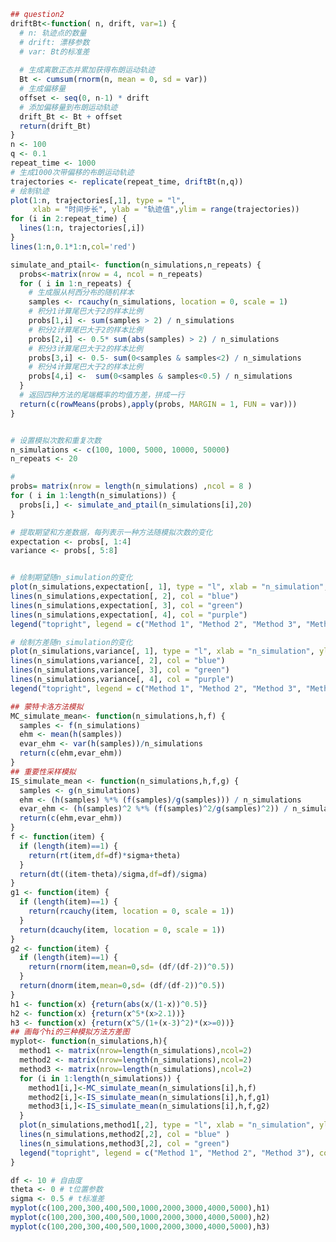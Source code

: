 ```R
## question2
driftBt<-function( n, drift, var=1) {
  # n: 轨迹点的数量
  # drift: 漂移参数
  # var: Bt的标准差
  
  # 生成离散正态并累加获得布朗运动轨迹
  Bt <- cumsum(rnorm(n, mean = 0, sd = var))
  # 生成偏移量
  offset <- seq(0, n-1) * drift
  # 添加偏移量到布朗运动轨迹
  drift_Bt <- Bt + offset
  return(drift_Bt)
}
n <- 100
q <- 0.1
repeat_time <- 1000
# 生成1000次带偏移的布朗运动轨迹
trajectories <- replicate(repeat_time, driftBt(n,q))
# 绘制轨迹
plot(1:n, trajectories[,1], type = "l",
     xlab = "时间步长", ylab = "轨迹值",ylim = range(trajectories))
for (i in 2:repeat_time) {
  lines(1:n, trajectories[,i])
}
lines(1:n,0.1*1:n,col='red')
```

```R
simulate_and_ptail<- function(n_simulations,n_repeats) {
  probs<-matrix(nrow = 4, ncol = n_repeats)
  for ( i in 1:n_repeats) {
    # 生成服从柯西分布的随机样本
    samples <- rcauchy(n_simulations, location = 0, scale = 1)
    # 积分1计算尾巴大于2的样本比例
    probs[1,i] <- sum(samples > 2) / n_simulations
    # 积分2计算尾巴大于2的样本比例
    probs[2,i] <- 0.5* sum(abs(samples) > 2) / n_simulations
    # 积分3计算尾巴大于2的样本比例
    probs[3,i] <- 0.5- sum(0<samples & samples<2) / n_simulations
    # 积分4计算尾巴大于2的样本比例
    probs[4,i] <-  sum(0<samples & samples<0.5) / n_simulations
  }
  # 返回四种方法的尾端概率的均值方差，拼成一行
  return(c(rowMeans(probs),apply(probs, MARGIN = 1, FUN = var)))
}


# 设置模拟次数和重复次数
n_simulations <- c(100, 1000, 5000, 10000, 50000)
n_repeats <- 20

#
probs= matrix(nrow = length(n_simulations) ,ncol = 8 )
for ( i in 1:length(n_simulations)) {
  probs[i,] <- simulate_and_ptail(n_simulations[i],20)
}

# 提取期望和方差数据，每列表示一种方法随模拟次数的变化
expectation <- probs[, 1:4]
variance <- probs[, 5:8]


# 绘制期望随n_simulation的变化
plot(n_simulations,expectation[, 1], type = "l", xlab = "n_simulation", ylab = "Expectation", col = "red", ylim = range(expectation))
lines(n_simulations,expectation[, 2], col = "blue")
lines(n_simulations,expectation[, 3], col = "green")
lines(n_simulations,expectation[, 4], col = "purple")
legend("topright", legend = c("Method 1", "Method 2", "Method 3", "Method 4"), col = c("red", "blue", "green", "purple"), lty = 1)

# 绘制方差随n_simulation的变化
plot(n_simulations,variance[, 1], type = "l", xlab = "n_simulation", ylab = "Variance", col = "red", ylim = range(variance))
lines(n_simulations,variance[, 2], col = "blue")
lines(n_simulations,variance[, 3], col = "green")
lines(n_simulations,variance[, 4], col = "purple")
legend("topright", legend = c("Method 1", "Method 2", "Method 3", "Method 4"), col = c("red", "blue", "green", "purple"), lty = 1)

```


```R
## 蒙特卡洛方法模拟
MC_simulate_mean<- function(n_simulations,h,f) {
  samples <- f(n_simulations)
  ehm <- mean(h(samples))
  evar_ehm <- var(h(samples))/n_simulations
  return(c(ehm,evar_ehm))
}
## 重要性采样模拟
IS_simulate_mean <- function(n_simulations,h,f,g) {
  samples <- g(n_simulations)
  ehm <- (h(samples) %*% (f(samples)/g(samples))) / n_simulations
  evar_ehm <- (h(samples)^2 %*% (f(samples)^2/g(samples)^2)) / n_simulations^2 -ehm^2/ n_simulations
  return(c(ehm,evar_ehm))
}
f <- function(item) {
  if (length(item)==1) {
    return(rt(item,df=df)*sigma+theta)
  }
  return(dt((item-theta)/sigma,df=df)/sigma)
}
g1 <- function(item) {
  if (length(item)==1) {
    return(rcauchy(item, location = 0, scale = 1))
  }
  return(dcauchy(item, location = 0, scale = 1))
}
g2 <- function(item) {
  if (length(item)==1) {
    return(rnorm(item,mean=0,sd= (df/(df-2))^0.5))
  }
  return(dnorm(item,mean=0,sd= (df/(df-2))^0.5))
}
h1 <- function(x) {return(abs(x/(1-x))^0.5)}
h2 <- function(x) {return(x^5*(x>2.1))}
h3 <- function(x) {return(x^5/(1+(x-3)^2)*(x>=0))}
## 画每个hi的三种模拟方法方差图
myplot<- function(n_simulations,h){
  method1 <- matrix(nrow=length(n_simulations),ncol=2)
  method2 <- matrix(nrow=length(n_simulations),ncol=2)
  method3 <- matrix(nrow=length(n_simulations),ncol=2)
  for (i in 1:length(n_simulations)) {
    method1[i,]<-MC_simulate_mean(n_simulations[i],h,f)
    method2[i,]<-IS_simulate_mean(n_simulations[i],h,f,g1)
    method3[i,]<-IS_simulate_mean(n_simulations[i],h,f,g2)
  }
  plot(n_simulations,method1[,2], type = "l", xlab = "n_simulation", ylab = "Variance", col = "red", ylim = range(rbind(method1[,2],method2[,2],method3[,2])),main=paste(deparse(substitute(h))))
  lines(n_simulations,method2[,2], col = "blue" )
  lines(n_simulations,method3[,2], col = "green")
  legend("topright", legend = c("Method 1", "Method 2", "Method 3"), col = c("red", "blue", "green"), lty = 1)
}

df <- 10 # 自由度
theta <- 0 # t位置参数
sigma <- 0.5 # t标准差
myplot(c(100,200,300,400,500,1000,2000,3000,4000,5000),h1)
myplot(c(100,200,300,400,500,1000,2000,3000,4000,5000),h2)
myplot(c(100,200,300,400,500,1000,2000,3000,4000,5000),h3)
```